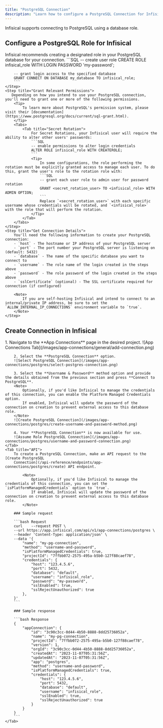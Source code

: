 ```yaml
---
title: "PostgreSQL Connection"
description: "Learn how to configure a PostgreSQL Connection for Infisical."
---
```


Infisical supports connecting to PostgreSQL using a database role.

## Configure a PostgreSQL Role for Infisical

<Steps>
    <Step title="Create a Role">
        Infisical recommends creating a designated role in your PostgreSQL database for your connection.
        ```SQL
        -- create user role
        CREATE ROLE infisical_role WITH LOGIN PASSWORD 'my-password';

        -- grant login access to the specified database
        GRANT CONNECT ON DATABASE my_database TO infisical_role;
        ```
    </Step>
    <Step title="Grant Relevant Permissions">
       Depending on how you intend to use your PostgreSQL connection, you'll need to grant one or more of the following permissions.
        <Tip>
            To learn more about PostgreSQL's permission system, please visit their [documentation](https://www.postgresql.org/docs/current/sql-grant.html).
        </Tip>
        <Tabs>
            <Tab title="Secret Rotation">
                For Secret Rotations, your Infisical user will require the ability to alter other users' passwords:
                ```SQL
                -- enable permissions to alter login credentials
                ALTER ROLE infisical_role WITH CREATEROLE;
                ```
                <Tip>
                    In some configurations, the role performing the rotation must be explicitly granted access to manage each user. To do this, grant the user's role to the rotation role with:
                    ```SQL
                    -- grant each user role to admin user for password rotation
                    GRANT <secret_rotation_user> TO <infisical_role> WITH ADMIN OPTION;
                    ```
                    Replace `<secret_rotation_user>` with each specific username whose credentials will be rotated, and `<infisical_role>` with the role that will perform the rotation.
                </Tip>
            </Tab>
        </Tabs>
    </Step>
    <Step title="Get Connection Details">
        You'll need the following information to create your PostgreSQL connection:
        - `host` - The hostname or IP address of your PostgreSQL server
        - `port` - The port number your PostgreSQL server is listening on (default: 5432)
        - `database` - The name of the specific database you want to connect to
        - `username` - The role name of the login created in the steps above
        - `password` - The role password of the login created in the steps above
        - `sslCertificate` (optional) - The SSL certificate required for connection (if configured)

        <Note>
            If you are self-hosting Infisical and intend to connect to an internal/private IP address, be sure to set the `ALLOW_INTERNAL_IP_CONNECTIONS` environment variable to `true`.
        </Note>
    </Step>
</Steps>

## Create Connection in Infisical

<Tabs>
    <Tab title="Infisical UI">
        1. Navigate to the **App Connections** page in the desired project.
        ![App Connections Tab](/images/app-connections/general/add-connection.png)

        2. Select the **PostgreSQL Connection** option.
        ![Select PostgreSQL Connection](/images/app-connections/postgres/select-postgres-connection.png)

        3. Select the **Username & Password** method option and provide the details obtained from the previous section and press **Connect to PostgreSQL**.
        <Note>
            Optionally, if you'd like Infisical to manage the credentials of this connection, you can enable the Platform Managed Credentials option.
            If enabled, Infisical will update the password of the connection on creation to prevent external access to this database role.
        </Note>
        ![Create PostgreSQL Connection](/images/app-connections/postgres/create-username-and-password-method.png)

        4. Your **PostgreSQL Connection** is now available for use.
        ![Assume Role PostgreSQL Connection](/images/app-connections/postgres/username-and-password-connection.png)
    </Tab>
    <Tab title="API">
        To create a PostgreSQL Connection, make an API request to the [Create PostgreSQL
        Connection](/api-reference/endpoints/app-connections/postgres/create) API endpoint.

            <Note>
                Optionally, if you'd like Infisical to manage the credentials of this connection, you can set the `isPlatformManagedCredentials` option to `true`.
                If enabled, Infisical will update the password of the connection on creation to prevent external access to this database role.
            </Note>

        ### Sample request

        ```bash Request
        curl    --request POST \
        --url https://app.infisical.com/api/v1/app-connections/postgres \
        --header 'Content-Type: application/json' \
        --data '{
            "name": "my-pg-connection",
            "method": "username-and-password",
            "isPlatformManagedCredentials": true,
            "projectId": "7ffbb072-2575-495a-b5b0-127f88caef78",
            "credentials": {
                "host": "123.4.5.6",
                "port": 5432,
                "database": "default",
                "username": "infisical_role",
                "password": "my-password",
                "sslEnabled": true,
                "sslRejectUnauthorized": true
            },
        }'
        ```

        ### Sample response

        ```bash Response
        {
            "appConnection": {
                "id": "3c90c3cc-0d44-4b50-8888-8dd25736052a",
                "name": "my-pg-connection",
                "projectId": "7ffbb072-2575-495a-b5b0-127f88caef78",
                "version": 1,
                "orgId": "3c90c3cc-0d44-4b50-8888-8dd25736052a",
                "createdAt": "2023-11-07T05:31:56Z",
                "updatedAt": "2023-11-07T05:31:56Z",
                "app": "postgres",
                "method": "username-and-password",
                "isPlatformManagedCredentials": true,
                "credentials": {
                    "host": "123.4.5.6",
                    "port": 5432,
                    "database": "default",
                    "username": "infisical_role",
                    "sslEnabled": true,
                    "sslRejectUnauthorized": true
                }
            }
        }
        ```
    </Tab>
</Tabs>
